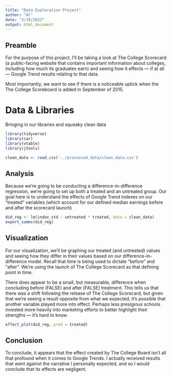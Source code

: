 ---
title: "Data Exploration Project"
author: "Al"
date: "3/19/2022"
output: html_document
---
## Preamble
For the purpose of this project, I'll be taking a look at The College Scorecard 
(a public-facing website that contains important information about colleges, 
including how much its graduates earn) and seeing how it effects — if at all —
Google Trend results relating to that data.

Most importantly, we want to see if there is a noticeable uptick when the The
College Scoreboard is added in September of 2015.

# Data & Libraries
Bringing in our libraries and squeaky clean data
```{r}
library(tidyverse)
library(car)
library(vtable)
library(jtools)

clean_data <- read_csv('../processed_data/clean_data.csv')
```

##  Analysis
Because we're going to be conducting a difference-in-difference regression, we're going to set up both a treated and an untreated group. Our goal here is to understand the effects of Google Trend indexes on our "treated" variables (which account for our defined median earnings before and after the scorecard launch)
```{r}
did_reg <- lm(index_std ~ untreated * treated, data = clean_data)
export_summs(did_reg)
```

## Visualization
For our visualization, we'll be graphing our treated (and untreated) values and seeing how they differ in their values based on our difference-in-difference model. Recall that time is being used to dictate "before" and "after". We're using the launch of The College Scorecard as that defining point in time.

There does appear to be a small, but measurable, difference when concluding before (FALSE) and after [FALSE] treatment. This tells us that there was a shift following the release of The College Scorecard, but given that we're seeing a result opposite from what we expected, it's possible that another variable played more into effect. Perhaps less presigious schools invested more heavily into marketing efforts to better highlight their strengths — it's hard to know.
```{r}
effect_plot(did_reg, pred = treated)
```

## Conclusion
To conclude, it appears that the effect created by The College Board isn't all that profound when it comes to Google Trends. I actually received results that went against the narrative I personally expected, and so I would conclude that its effects are negligent.